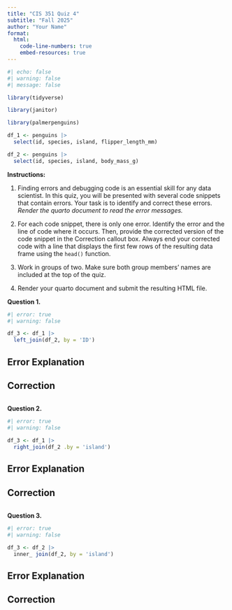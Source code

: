 ```yaml
---
title: "CIS 351 Quiz 4"
subtitle: "Fall 2025"
author: "Your Name"
format: 
  html:
    code-line-numbers: true
    embed-resources: true
---
```


```r
#| echo: false
#| warning: false
#| message: false

library(tidyverse)

library(janitor)

library(palmerpenguins)

df_1 <- penguins |> 
  select(id, species, island, flipper_length_mm)

df_2 <- penguins |> 
  select(id, species, island, body_mass_g)
```

**Instructions:**

1. Finding errors and debugging code is an essential skill for any data scientist. In this quiz, you will be presented with several code snippets that contain errors. Your task is to identify and correct these errors. _Render the quarto document to read the error messages._

2. For each code snippet, there is only one error. Identify the error and the line of code where it occurs. Then, provide the corrected version of the code snippet in the Correction callout box. Always end your corrected code with a line that displays the first few rows of the resulting data frame using the `head()` function.

3. Work in groups of two. Make sure both group members' names are included at the top of the quiz.

4. Render your quarto document and submit the resulting HTML file.

:::{.callout-tip appearance="default" icon="false"}
**Question 1.**

```r
#| error: true
#| warning: false

df_3 <- df_1 |>
  left_join(df_2, by = 'ID') 
```
:::

::: {.callout-note appearance="default" icon="false"}
# Error Explanation

:::

::: {.callout-important appearance="default" icon="false"}
# Correction
```r
```
:::

:::{.callout-tip appearance="default" icon="false"}
**Question 2.**

```r
#| error: true
#| warning: false

df_3 <- df_1 |>
  right_join(df_2 .by = 'island') 
```
:::

::: {.callout-note appearance="default" icon="false"}
# Error Explanation

:::

::: {.callout-important appearance="default" icon="false"}
# Correction
```r
```
:::

:::{.callout-tip appearance="default" icon="false"}
**Question 3.**

```r
#| error: true
#| warning: false

df_3 <- df_2 |>
  inner_ join(df_2, by = 'island') 
```
:::

::: {.callout-note appearance="default" icon="false"}
# Error Explanation

:::

::: {.callout-important appearance="default" icon="false"}
# Correction
```r
```
:::
